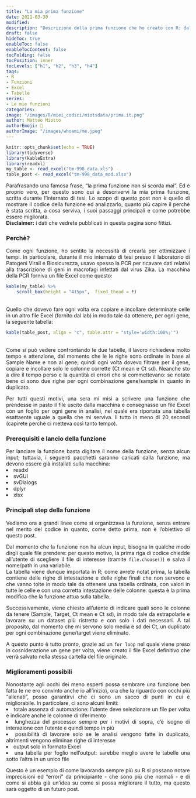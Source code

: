 ```yaml
---
title: "La mia prima funzione"
date: 2021-03-30
modified: 
description: "Descrizione della prima funzione che ho creato con R: dal perchè l'ho creata a come funziona"
draft: false
hideToc: true
enableToc: false
enableTocContent: false
tocFolding: false
tocPosition: inner
tocLevels: ["h1", "h2", "h3", "h4"]
tags:
- R
- Funzioni
- Excel
- Tabelle
series:
- Le mie funzioni
categories:
image: "/images/R/miei_codici/miotsdata/prima.it.png"
author: Matteo Miotto
authorEmoji: 🤖
authorImage: "/images/whoami/me.jpeg"
---
```

<div style="text-align: justify;"> 

```r
knitr::opts_chunk$set(echo = TRUE)
library(tidyverse)
library(kableExtra)
library(readxl)
my_table <- read_excel("tm-998_data.xls")
table_post <- read_excel("tm-998_data_mod.xlsx")
```


Parafrasando una famosa frase, "la prima funzione non si scorda mai". Ed è proprio vero, per questo sono qui a descrivervi la mia prima funzione, scritta durante l'internato di tesi. 
Lo scopo di questo post non è quello di mostrare il codice della funzione ed analizzarlo, quanto più capire il perchè è stata scritta, a cosa serviva, i suoi passaggi principali e come potrebbe essere migliorata.  
**Disclaimer:** i dati che vedrete pubblicati in questa pagina sono fittizi.

### Perchè? 

Come ogni funzione, ho sentito la necessità di crearla per ottimizzare i tempi. In particolare, durante il mio internato di tesi presso il laboratorio di Patogeni Virali e Biosicurezza, usavo spesso la PCR per ricavare dati relativi alla trascrizione di geni in macrofagi infettati dal virus Zika. La macchina della PCR forniva un file Excel come questo:
```r
kable(my_table) %>%
    scroll_box(height = "415px",  fixed_thead = F)
```
 
<br>
Quello che dovevo fare ogni volta era copiare e incollare determinate celle in un altro file Excel (fornito dal lab) in modo tale da ottenere, per ogni gene, la seguente tabella:

```r
kable(table_post, align = "c", table.attr = "style='width:100%;'")
```
<br>
Come si può vedere confrontando le due tabelle, il lavoro richiedeva molto tempo e attenzione, dal momento che le le righe sono ordinate in base al Sample Name e non al gene; quindi ogni volta dovevo filtrare per il gene, copiare e incollare solo le colonne corrette (Ct mean e Ct sd). 
Neanche sto a dire il tempo perso e la quantità di errori che si commettevano: se notate bene ci sono due righe per ogni combinazione gene/sample in quanto in duplicato. 

Per tutti questi motivi, una sera mi misi a scrivere una funzione che prendesse in pasto il file uscito dalla macchina e consegnasse un file Excel con un foglio per ogni gene in analisi, nel quale era riportata una tabella esattaente uguale a quella che mi serviva. Il tutto in meno di 20 secondi (capirete perchè ci metteva così tanto tempo).

### Prerequisiti e lancio della funzione

Per lanciare la funzione basta digitare il nome della funzione, senza alcun input; tuttavia, i seguenti pacchetti saranno caricati dalla funzione, ma devono essere già installati sulla macchina: 
<li>readxl</li>

<li>svGUI</li>

<li>svDialogs</li>

<li>dplyr</li>

<li>xlsx</li>

### Principali step della funzione

Vediamo ora a grandi linee come si organizzava la funzione, senza entrare nel merito del codice in quanto, come detto prima, non è l'obiettivo di questo post.

Dal momento che la funzione non ha alcun input, bisogna in qualche modo dirgli quale file prendere: per questo motivo, la prima riga di codice chiedde all'utente di scegliere il file di interesse (tramite `file.choose()`) e salva il nome/path in una variabile.  
La tabella viene dunque importata in R; come avrete notat prima, la tabella contiene delle righe di intestazione e delle righe finali che non servono e che vanno tolte in modo tale da ottenere una tabella ordinata, con valori in tutte le celle e con una corretta intestazione delle colonne: questa è la prima modifica che la funzione attua sulla tabella.

Successivamente, viene chiesto all'utente di indicare quali sono le colonne da tenere (Sample, Target, Ct mean e Ct sd), in modo tale da estrapolarle e lavorare su un dataset più ristretto e con solo i dati necessari. A tal proposito, dal momento che mi servono solo media e sd dei Ct, un duplicato per ogni combinazione gene/target viene eliminato.

A questo punto è tutto pronto, grazie ad un `for loop` nel quale viene preso in cosniderazione un gene per volta, viene creato il file Excel definitivo che verrà salvato nella stessa cartella del file originale.

### Miglioramenti possibili

Nonostante agli occhi dei meno esperti possa sembrare una funzione ben fatta (e ne ero convinto anche io all'inizio), ora che la riguardo con occhi più "allenati", posso garantirvi che ci sono un sacco di punti in cui è migliorabile. In particolare, ci sono alcuni limiti:
<li>totale assenza di automazione: l'utente deve selezionare un file per volta e indicare anche le colonne di riferimento</li>

<li>lunghezza del processo: sempre per i motivi di sopra, c'è isogno di interazione con l'utente e quindi tempo in più</li>

<li>possibilità di lavorare solo se le analisi vengono fatte in duplicato, altrimenti vengono eliminae righe di interesse</li>

<li>output solo in formato Excel</li>

<li>una tabella per foglio nell'output: sarebbe meglio avere le tabelle una sotto l'altra in un unico file</li>

Questo è un esempio di come lavorando sempre più su R si possano notare imprecisioni ed "errori" da principiante - che sono più che normali - e di come si abbia già un'idea su come si possa migliorare il tutto, ma questo sarà oggetto di un futuro post.

</div>
